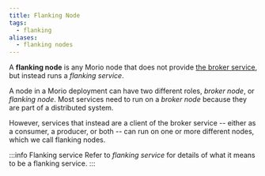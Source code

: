 ```yaml
---
title: Flanking Node
tags:
  - flanking
aliases:
  - flanking nodes
---
```



A **flanking node** is any Morio node that does not provide [the broker
service](/docs/guides/services/broker), but instead runs a
_flanking service_.

A node in a Morio deployment can have two different roles, _broker node_, or
_flanking node_. Most services need
to run on a _broker node_ because they are part of a distributed system.

However, services that instead are a client of the broker service -- either as
a consumer, a producer, or both -- can run on one or more different nodes,
which we call flanking nodes.

:::info Flanking service
Refer to _flanking service_ for
details of what it means to be a flanking service.
:::

<ClusterDiagram />

